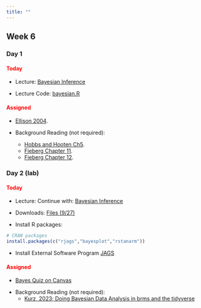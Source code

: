 ```yaml
---
title: ""
---
```


## Week 6

### Day 1

#### [Today]{style="color:red;"}


-   Lecture: <a href="/FW680A4/bayesian.qmd">Bayesian Inference</a>

-   Lecture Code: <a href="/FW680A4/bayesian.R">bayesian.R</a>

#### [Assigned]{style="color:red;"}

  - <a href="/readings/Ellison 2004.pdf"> Ellison 2004</a>.

- Background Reading (not required):
  - <a href="/readings/Hobbs_and_Hooten Ch5.pdf"> Hobbs and Hooten Ch5</a>.
  - <a href="https://fw8051statistics4ecologists.netlify.app/bayes"> Fieberg Chapter 11</a>.
  - <a href="https://fw8051statistics4ecologists.netlify.app/a-brief-introduction-to-mcmc-sampling-and-jags"> Fieberg Chapter 12</a>.




<!-- #### [Assigned]{style="color:red;"} -->

<!-- -   Readings for next class:  -->
<!--     - <a href="/readings/Zurr and Iano 2016.pdf">Zurr and Iano, 2016</a> -->





### Day 2 (lab)

#### [Today]{style="color:red;"}

-    Lecture: Continue with: <a href="/FW680A4/bayesian.qmd">Bayesian Inference</a>

-   Downloads: <a href="/classfiles/bayeslab/week6files.Sept27.zip">Files (9/27)</a>

-   Install R packages:

```r
# CRAN packages
install.packages(c("rjags","bayesplot","rstanarm"))
```

- Install External Software Program [JAGS](https://sourceforge.net/projects/mcmc-jags/files/)

#### [Assigned]{style="color:red;"}

- [Bayes Quiz on Canvas](https://colostate.instructure.com/courses/193678/quizzes)


<!-- -   Readings for next class:  -->
<!--     - <a href="https://statistics4ecologists-v2.netlify.app/mmi#mmi">Fieberg, Ch. 8</a> -->


- Background Reading (not required): 
  - [Kurz, 2023; Doing Bayesian Data Analysis in brms and the tidyverse](https://bookdown.org/content/3686/) 





